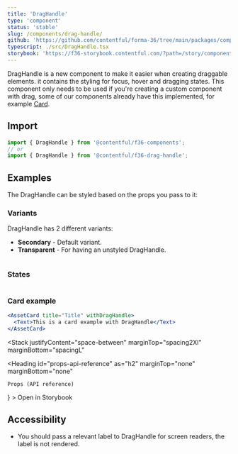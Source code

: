```yaml
---
title: 'DragHandle'
type: 'component'
status: 'stable'
slug: /components/drag-handle/
github: 'https://github.com/contentful/forma-36/tree/main/packages/components/drag-handle'
typescript: ./src/DragHandle.tsx
storybook: 'https://f36-storybook.contentful.com/?path=/story/components-draghandle--default'
---
```



DragHandle is a new component to make it easier when creating draggable elements. it contains the styling for focus, hover and dragging states.
This component only needs to be used if you're creating a custom component with drag, some of our components already have this implemented, for example [Card](/components/card).

## Import

```js static=true
import { DragHandle } from '@contentful/f36-components';
// or
import { DragHandle } from '@contentful/f36-drag-handle';
```

## Examples

The DragHandle can be styled based on the props you pass to it:

### Variants

DragHandle has 2 different variants:

- **Secondary** - Default variant.
- **Transparent** - For having an unstyled DragHandle.

```jsx file=./examples/DragHandleVariantsExample.tsx

```

### States

```jsx file=./examples/DragHandleStatesExample.tsx

```

### Card example

```jsx
<AssetCard title="Title" withDragHandle>
  <Text>This is a card example with DragHandle</Text>
</AssetCard>
```

<Stack
  justifyContent="space-between"
  marginTop="spacing2Xl"
  marginBottom="spacingL"
>
  <Heading
    id="props-api-reference"
    as="h2"
    marginTop="none"
    marginBottom="none"
  >
    Props (API reference)
  </Heading>
  <TextLink
    href="https://f36-storybook.contentful.com/?path=/story/components-draghandle"
    target="_blank"
    alignIcon="end"
    icon={<ArrowSquareOutIcon />}
  >
    Open in Storybook
  </TextLink>
</Stack>

<PropsTable of="DragHandle" />

## Accessibility

- You should pass a relevant label to DragHandle for screen readers, the label is not rendered.
